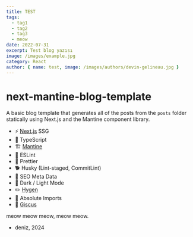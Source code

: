 ```yaml
---
title: TEST
tags:
  - tag1
  - tag2
  - tag3
  - meow
date: 2022-07-31
excerpt: Test blog yazısı
image: /images/example.jpg
category: React
author: { name: test, image: /images/authors/devin-gelineau.jpg }
---
```


# next-mantine-blog-template

A basic blog template that generates all of the posts from the `posts` folder statically using Next.js and the Mantine component library.

- ⚡ [Next.js](https://nextjs.org/) SSG
- 🧠 TypeScript
- 🏗️ [Mantine](https://mantine.dev/)
- 🤔 ESLint
- 💅 Prettier
- 🐕 Husky (Lint-staged, CommitLint)
- 🤖 SEO Meta Data
- 🌙 Dark / Light Mode
- ✏️ [Hygen](http://www.hygen.io/)
- 📍 Absolute Imports
- 💬 [Giscus](https://giscus.app/)

meow meow meow, meow meow.

- deniz, 2024
